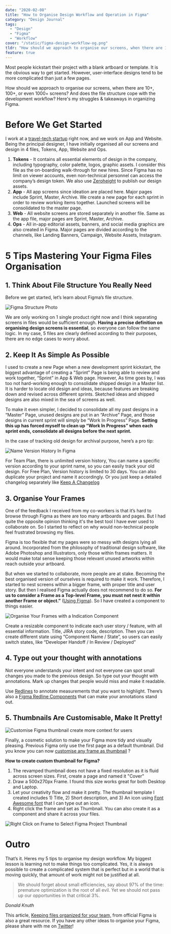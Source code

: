 ```yaml
---
date: "2020-02-08"
title: "How to Organise Design Workflow and Operation in Figma"
category: "Design Journal"
tags:
  - "Design"
  - "Figma"
  - "Workflow"
cover: "/static/figma-design-workflow-og.png"
tldr: "How should we approach to organise our screens, when there are 10+, 100+, or even 1000+? Here's my struggles & takeaways in organizing Figma. "
feature: true
---
```


Most people kickstart their project with a blank artboard or template. It is the obvious way to get started. However, user-interface designs tend to be more complicated than just a few pages.

How should we approach to organise our screens, when there are 10+, 100+, or even 1000+ screens? And does the file structure cope with the development workflow? Here's my struggles & takeaways in organizing Figma.

# Before We Get Started

I work at a [travel-tech startup](https://www.hyperair.com) right now, and we work on App and Website. Being the principal designer, I have initially organised all our screens and design in 4 files, Tokens, App, Website and Ops.

1. **Tokens** - It contains all essential elements of design in the company, including typography, color palette, logos, graphic assets. I consider this file as the on-boarding walk-through for new hires. Since Figma has no limit on viewer accounts, even non-technical personnel can access the company’s design token. We also use [Zeroheight](https://zeroheight.com/055c0944d/p/68b40e) to publish our design assets.
2. **App** - All app screens since ideation are placed here. Major pages include Sprint, Master, Archive. We create a new page for each sprint in order to review working items together. Launched screens will be consolidated to the master page.
3. **Web** - All website screens are stored separately in another file. Same as the app file, major pages are Sprint, Master, Archive.
4. **Ops** - All in-app editorial assets, banners, and social media graphics are also created in Figma. Major pages are divided according to the channels, like Landing Banners, Campaign, Website Assets, Instagram.

# 5 Tips Mastering Your Figma Files Organisation

## 1. Think About File Structure You Really Need

Before we get started, let’s learn about Figma’s file structure.

![Figma Structure Photo](/static/figma-design-workflow-1.png)

We are only working on 1 single product right now and I think separating screens in files would be sufficient enough. **Having a precise definition on organising design screens is essential**, so everyone can follow the same logic. In my case, 5 files are clearly defined according to their purposes, there are no edge cases to worry about.

## 2. Keep It As Simple As Possible

I used to create a new Page when a new development sprint kickstart, the biggest advantage of creating a "Sprint" Page is being able to review and work together, “Sprint” in App & Web page. However, As time goes by, I was too not hard-working enough to consolidate shipped design in a Master list. It is harder to locate old design and ideas, because features are breaking down and revised across different sprints. Sketched ideas and shipped designs are also mixed in the sea of screens as well.

To make it even simpler, I decided to consolidate all my past designs in a “Master” Page, unused designs are put in an “Archive” Page, and those designs in current sprint will simply be “Work In Progress” Page. **Setting this up has forced myself to clean up “Work In Progress” when each sprint ends, consolidate all designs before the next sprint.**

In the case of tracking old design for archival purpose, here’s a pro tip:

![Name Version History In Figma](/static/figma-design-workflow-2.png)


<Alert status="info"><AlertIcon /><AlertDescription>For Team Plan, there is unlimited version history, You can name a specific version according to your sprint name, so you can easily track your old design. For Free Plan, Version history is limited to 30 days. You can also duplicate your project and name it accordingly. Or you just keep a detailed changelog separately like <a href="https://keepachangelog.com/en/1.0.0/" target="_blank">Keep A Changelog</a></AlertDescription></Alert>

## 3. Organise Your Frames

One of the feedback I received from my co-workers is that it’s hard to browse through Figma as there are too many artboards and pages. But I had quite the opposite opinion thinking it's the best tool I have ever used to collaborate on. So I started to reflect on why would non-technical people feel frustrated browsing my files.

Figma is too flexible that my pages were so messy with designs lying all around. Incorporated from the philosophy of traditional design software, like Adobe Photoshop and Illustrators, only those within frames matters. It would make total sense keeping those relevant unused artworks within reach outside your artboard.

But when we started to collaborate, more people are at stake. Becoming the best organised version of ourselves is required to make it work. Therefore, I started to nest screens within a bigger frame, with proper title and user story.
But then I realised Figma actually does not recommend to do so. **For us to consider a Frame as a Top-level Frame, you must not nest it within another Frame or object.”** ([Using Figma](https://help.figma.com/hc/en-us/articles/360041539473-Frames-in-Figma)). So I have created a component to things easier.

![Organise Your Frames with a Indication Component](/static/figma-design-workflow-3.png)

<Alert status="info"><AlertIcon/><AlertDescription>  Create a resizable component to indicate each user story / feature, with all essential information. Title, JIRA story code, description. Then you can create different state using “Component Name / State”, so users can easily switch states, like “Developer Handoff / In Review / Deployed” </AlertDescription></Alert>

## 4. Type out your thought with annotations

Not everyone understands your intent and not everyone can spot small changes you made to the previous design. So type out your thought with annotations. Mark up changes that people would miss and make it readable.

Use [Redlines](https://www.figma.com/c/plugin/781354942292031141/Redlines) to annotate measurements that you want to highlight. There’s also a [Figma Redline Components](https://www.figma.com/resources/assets/figma-redlines/) that can make your annotations stand out.

## 5. Thumbnails Are Customisable, Make It Pretty!

![Customise Figma thumbnail create more context for users](/static/figma-design-workflow-4.png)

Finally, a cosmetic solution to make your Figma more tidy and visually pleasing. Previous Figma only use the first page as a default thumbnail. Did you know you can now [customise any frame as thumbnail](https://help.figma.com/hc/en-us/articles/360038511413-Set-a-Custom-Thumbnail) ?

**How to create custom thumbnail for Figma?**

1. The revamped thumbnail does not have a fixed resolution as it is fluid across screen sizes. First, create a page and named it "Cover"
2. Draw a 500x270px Frame. I found this size works great for both Desktop and Laptop.
3. Let your creativity flow and make it pretty. The thumbnail template I created includes 1) Title, 2) Short description, and 3) An icon using [Font Awesome font](https://fontawesome.com/download) that I can type out an icon.
4. Right click the frame and set as Thumbnail. You can also create it as a component and share it across your files.

![Right Click on Frame to Select Figma Project Thumbnail](/static/figma-design-workflow-5.png)

# Outro

That’s it. Heres my 5 tips to organise my design workflow. My biggest lesson is learning not to make things too complicated. Yes, it is always possible to create a complicated system that is perfect but in a world that is moving quickly, that amount of work might not be justified at all.

> We should forget about small efficiencies, say about 97% of the time: premature optimization is the root of all evil. Yet we should not pass up our opportunities in that critical 3%.

<cite>Donald Knuth</cite>

This article, [Keeping files organized for your team,](https://www.figma.com/best-practices/guide-to-developer-handoff/file-organization/) from official Figma is also a great resource. If you have any other ideas to organise your Figma, please share with me on [Twitter](https://www.twitter.com/desktopofsamuel)!
